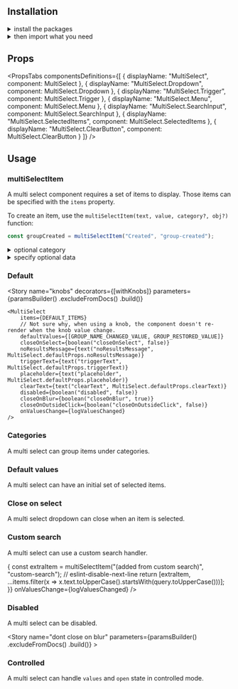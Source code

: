
<Meta title="Components|Multi Select" />

<GithubLink filePath="/packages/react-components/components/multi-select/src" />

<Anchor storyId="components-multi-select--default-story" />

## Installation

<details><summary className="outline-0">install the packages</summary>

Install from <a href={INSTALLATION_PAGE}>the React bundle</a> or as a single package:

```bash
npm install @orbit-ui/react-multi-select @orbit-ui/css-normalize @orbit-ui/tachyons @orbit-ui/semantic-ui-theme semantic-ui-react lodash styled-jsx
```
</details>

<details><summary className="outline-0">then import what you need</summary>

```javascript
import {
    MultiSelect,
    multiSelectItem
} from "@orbit-ui/react-multi-select" | "@orbit-ui/react-components";
```
</details>

## Props

<PropsTabs
    componentsDefinitions={[
        { displayName: "MultiSelect", component: MultiSelect },
        { displayName: "MultiSelect.Dropdown", component: MultiSelect.Dropdown },
        { displayName: "MultiSelect.Trigger", component: MultiSelect.Trigger },
        { displayName: "MultiSelect.Menu", component: MultiSelect.Menu },
        { displayName: "MultiSelect.SearchInput", component: MultiSelect.SearchInput },
        { displayName: "MultiSelect.SelectedItems", component: MultiSelect.SelectedItems },
        { displayName: "MultiSelect.ClearButton", component: MultiSelect.ClearButton }
    ]}
/>

## Usage

### multiSelectItem

A multi select component requires a set of items to display. Those items can be specified with the `items` property.

To create an item, use the `multiSelectItem(text, value, category?, obj?)` function:

```javascript
const groupCreated = multiSelectItem("Created", "group-created");
```

<details><summary className="outline-0">optional category</summary>

An optional `category` can be specified to group a set of items under a labelled category:

```javascript
const groupCreated = multiSelectItem("Created", "group-created", "Group Lifecycle");
const groupRestored = multiSelectItem("Created", "group-restored", "Group Lifecycle");
```
</details>

<details><summary className="outline-0">specify optional data</summary>

An optional data `obj` can be specified to provide additional information to callbacks like `onValuesChange`:

```javascript
const groupCreated = multiSelectItem("Created", "group-created", undefined, { backendId: 123 });
```
</details>

### Default

<Preview>
    <Story name="default">
        <MultiSelect
            items={DEFAULT_ITEMS}
            onValuesChange={logValuesChanged}
        />
    </Story>
</Preview>

<Story
    name="knobs"
    decorators={[withKnobs]}
    parameters={paramsBuilder()
        .excludeFromDocs()
        .build()}
>
    <MultiSelect
        items={DEFAULT_ITEMS}
        // Not sure why, when using a knob, the component doesn't re-render when the knob value change.
        defaultValues={[GROUP_NAME_CHANGED_VALUE, GROUP_RESTORED_VALUE]}
        closeOnSelect={boolean("closeOnSelect", false)}
        noResultsMessage={text("noResultsMessage", MultiSelect.defaultProps.noResultsMessage)}
        triggerText={text("triggerText", MultiSelect.defaultProps.triggerText)}
        placeholder={text("placeholder", MultiSelect.defaultProps.placeholder)}
        clearText={text("clearText", MultiSelect.defaultProps.clearText)}
        disabled={boolean("disabled", false)}
        closeOnBlur={boolean("closeOnBlur", true)}
        closeOnOutsideClick={boolean("closeOnOutsideClick", false)}
        onValuesChange={logValuesChanged}
    />
</Story>

### Categories

A multi select can group items under categories.

<Preview>
    <Story name="categories">
        <MultiSelect
            items={DEFAULT_ITEMS_WITH_CATEGORIES}
            onValuesChange={logValuesChanged}
        />
    </Story>
</Preview>

### Default values

A multi select can have an initial set of selected items.

<Preview>
    <Story name="default values">
        <MultiSelect
            items={DEFAULT_ITEMS}
            defaultValues={[GROUP_RESTORED_VALUE, GROUP_NAME_CHANGED_VALUE]}
            onValuesChange={logValuesChanged}
        />
    </Story>
</Preview>

### Close on select

A multi select dropdown can close when an item is selected.

<Preview>
    <Story name="close on select">
        <MultiSelect
            items={DEFAULT_ITEMS}
            closeOnSelect
            onValuesChange={logValuesChanged}
        />
    </Story>
</Preview>

### Custom search

A multi select can use a custom search handler.

<Preview>
    <Story name="custom search">
        <MultiSelect
            items={DEFAULT_ITEMS}
            onSearch={(event, items, query) => {
                const extraItem = multiSelectItem("(added from custom search)", "custom-search");
                // eslint-disable-next-line
                return [extraItem, ...items.filter(x => x.text.toUpperCase().startsWith(query.toUpperCase()))];
            }}
            onValuesChange={logValuesChanged}
        />
    </Story>
</Preview>

### Disabled

A multi select can be disabled.

<Preview>
    <Story name="disabled">
        <MultiSelect
            items={DEFAULT_ITEMS}
            defaultValues={[GROUP_RESTORED_VALUE, GROUP_NAME_CHANGED_VALUE]}
            disabled
            onValuesChange={logValuesChanged}
        />
    </Story>
</Preview>

<Story name="dont close on blur"
    parameters={paramsBuilder()
        .excludeFromDocs()
        .build()}
    >
    <MultiSelect
        items={DEFAULT_ITEMS_WITH_CATEGORIES}
        closeOnBlur={false}
        closeOnOutsideClick
        onValuesChange={logValuesChanged}
    />
</Story>

### Controlled

A multi select can handle `values` and `open` state in controlled mode.

<Preview>
    <Story name="controlled">
        <ControlledMultiSelect
            items={DEFAULT_ITEMS}
            values={[GROUP_NAME_CHANGED_VALUE, GROUP_RESTORED_VALUE]}
            onValuesChange={logValuesChanged}
        />
    </Story>
</Preview>

